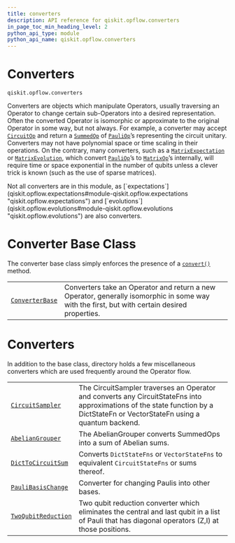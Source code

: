 ```yaml
---
title: converters
description: API reference for qiskit.opflow.converters
in_page_toc_min_heading_level: 2
python_api_type: module
python_api_name: qiskit.opflow.converters
---
```


<span id="module-qiskit.opflow.converters" />

<span id="qiskit-opflow-converters" />

# Converters

<span id="module-qiskit.opflow.converters" />

`qiskit.opflow.converters`

Converters are objects which manipulate Operators, usually traversing an Operator to change certain sub-Operators into a desired representation. Often the converted Operator is isomorphic or approximate to the original Operator in some way, but not always. For example, a converter may accept [`CircuitOp`](qiskit.opflow.primitive_ops.CircuitOp "qiskit.opflow.primitive_ops.CircuitOp") and return a [`SummedOp`](qiskit.opflow.list_ops.SummedOp "qiskit.opflow.list_ops.SummedOp") of [`PauliOp`](qiskit.opflow.primitive_ops.PauliOp "qiskit.opflow.primitive_ops.PauliOp")’s representing the circuit unitary. Converters may not have polynomial space or time scaling in their operations. On the contrary, many converters, such as a [`MatrixExpectation`](qiskit.opflow.expectations.MatrixExpectation "qiskit.opflow.expectations.MatrixExpectation") or [`MatrixEvolution`](qiskit.opflow.evolutions.MatrixEvolution "qiskit.opflow.evolutions.MatrixEvolution"), which convert [`PauliOp`](qiskit.opflow.primitive_ops.PauliOp "qiskit.opflow.primitive_ops.PauliOp")’s to [`MatrixOp`](qiskit.opflow.primitive_ops.MatrixOp "qiskit.opflow.primitive_ops.MatrixOp")’s internally, will require time or space exponential in the number of qubits unless a clever trick is known (such as the use of sparse matrices).

<Admonition title="Note" type="note">
  Not all converters are in this module, as [`expectations`](qiskit.opflow.expectations#module-qiskit.opflow.expectations "qiskit.opflow.expectations") and [`evolutions`](qiskit.opflow.evolutions#module-qiskit.opflow.evolutions "qiskit.opflow.evolutions") are also converters.
</Admonition>

# Converter Base Class

The converter base class simply enforces the presence of a [`convert()`](qiskit.opflow.converters.ConverterBase#convert "qiskit.opflow.converters.ConverterBase.convert") method.

|                                                                                                    |                                                                                                                                              |
| -------------------------------------------------------------------------------------------------- | -------------------------------------------------------------------------------------------------------------------------------------------- |
| [`ConverterBase`](qiskit.opflow.converters.ConverterBase "qiskit.opflow.converters.ConverterBase") | Converters take an Operator and return a new Operator, generally isomorphic in some way with the first, but with certain desired properties. |

# Converters

In addition to the base class, directory holds a few miscellaneous converters which are used frequently around the Operator flow.

|                                                                                                                |                                                                                                                                                                                |
| -------------------------------------------------------------------------------------------------------------- | ------------------------------------------------------------------------------------------------------------------------------------------------------------------------------ |
| [`CircuitSampler`](qiskit.opflow.converters.CircuitSampler "qiskit.opflow.converters.CircuitSampler")          | The CircuitSampler traverses an Operator and converts any CircuitStateFns into approximations of the state function by a DictStateFn or VectorStateFn using a quantum backend. |
| [`AbelianGrouper`](qiskit.opflow.converters.AbelianGrouper "qiskit.opflow.converters.AbelianGrouper")          | The AbelianGrouper converts SummedOps into a sum of Abelian sums.                                                                                                              |
| [`DictToCircuitSum`](qiskit.opflow.converters.DictToCircuitSum "qiskit.opflow.converters.DictToCircuitSum")    | Converts `DictStateFns` or `VectorStateFns` to equivalent `CircuitStateFns` or sums thereof.                                                                                   |
| [`PauliBasisChange`](qiskit.opflow.converters.PauliBasisChange "qiskit.opflow.converters.PauliBasisChange")    | Converter for changing Paulis into other bases.                                                                                                                                |
| [`TwoQubitReduction`](qiskit.opflow.converters.TwoQubitReduction "qiskit.opflow.converters.TwoQubitReduction") | Two qubit reduction converter which eliminates the central and last qubit in a list of Pauli that has diagonal operators (Z,I) at those positions.                             |

